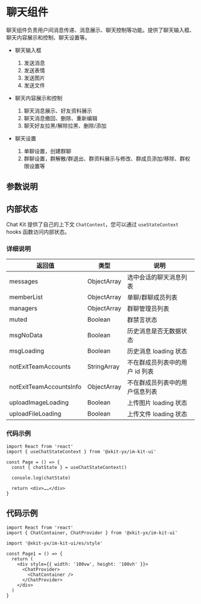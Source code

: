 
<Meta title="IM UI Kit/聊天组件" />

# 聊天组件

聊天组件负责用户间消息传递、消息展示、聊天控制等功能。提供了聊天输入框、聊天内容展示和控制、聊天设置等。

- 聊天输入框

  1. 发送消息
  2. 发送表情
  3. 发送图片
  4. 发送文件

- 聊天内容展示和控制

  1. 聊天消息展示、好友资料展示
  2. 聊天消息撤回、删除、重新编辑
  3. 聊天好友拉黑/解除拉黑、删除/添加

- 聊天设置

  1. 单聊设置，创建群聊
  2. 群聊设置，群解散/群退出、群资料展示与修改、群成员添加/移除、群权限设置等

## 参数说明

<ArgsTable of={ChatContainer} />

## 内部状态

Chat Kit 提供了自己的上下文 `ChatContext`，您可以通过 `useStateContext` hooks 函数访问内部状态。

### 详细说明

| 返回值                  | 类型        | 说明                           |
| ----------------------- | ----------- | ------------------------------ |
| messages                | ObjectArray | 选中会话的聊天消息列表         |
| memberList              | ObjectArray | 单聊/群聊成员列表              |
| managers                | ObjectArray | 群聊管理员列表                 |
| muted                   | Boolean     | 群禁言状态                     |
| msgNoData               | Boolean     | 历史消息是否无数据状态         |
| msgLoading              | Boolean     | 历史消息 loading 状态          |
| notExitTeamAccounts     | StringArray | 不在群成员列表中的用户 id 列表 |
| notExitTeamAccountsInfo | ObjectArray | 不在群成员列表中的用户信息列表 |
| uploadImageLoading      | Boolean     | 上传图片 loading 状态          |
| uploadFileLoading       | Boolean     | 上传文件 loading 状态          |

### 代码示例

```tsx
import React from 'react'
import { useChatStateContext } from '@xkit-yx/im-kit-ui'

const Page = () => {
  const { chatState } = useChatStateContext()

  console.log(chatState)

  return <div>……</div>
}
```

## 代码示例

```tsx
import React from 'react'
import { ChatContainer, ChatProvider } from '@xkit-yx/im-kit-ui'

import '@xkit-yx/im-kit-ui/es/style'

const Page1 = () => {
  return (
    <div style={{ width: '100vw', height: '100vh' }}>
      <ChatProvider>
        <ChatContainer />
      </ChatProvider>
    </div>
  )
}
```
